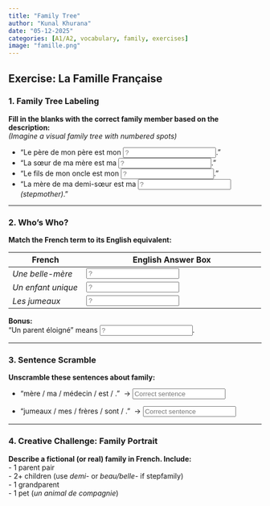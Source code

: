 ```yaml
---
title: "Family Tree"
author: "Kunal Khurana"
date: "05-12-2025"
categories: [A1/A2, vocabulary, family, exercises]
image: "famille.png"
---
```


::: {.content-visible when-profile="english"}
# Exercise: La Famille Française

### 1. **Family Tree Labeling**
**Fill in the blanks with the correct family member based on the description:**\
*(Imagine a visual family tree with numbered spots)*

-   "Le père de mon père est mon <input type='text' placeholder='?' oninput='checkAnswer(this, "grand-père")'>."\
    <span></span>
-   "La sœur de ma mère est ma <input type='text' placeholder='?' oninput='checkAnswer(this, "tante")'>."\
    <span></span>
-   "Le fils de mon oncle est mon <input type='text' placeholder='?' oninput='checkAnswer(this, "cousin")'>."\
    <span></span>
-   "La mère de ma demi-sœur est ma <input type='text' placeholder='?' oninput='checkAnswer(this, "belle-mère")'> *(stepmother)*."\
    <span></span>

------------------------------------------------------------------------

### 2. **Who’s Who?**

**Match the French term to its English equivalent:**

| French | English Answer Box |
|---------------------|---------------------------------------------------|
| *Une belle-mère* | <input type='text' placeholder='?' oninput='checkAnswer(this, "stepmother")'> <span></span> |
| *Un enfant unique* | <input type='text' placeholder='?' oninput='checkAnswer(this, "only child")'> <span></span> |
| *Les jumeaux* | <input type='text' placeholder='?' oninput='checkAnswer(this, "twins")'> <span></span> |

**Bonus:**\
"Un parent éloigné" means <input type='text' placeholder='?' oninput='checkAnswer(this, "distant relative")'>. <span></span>

------------------------------------------------------------------------

### 3. **Sentence Scramble**

**Unscramble these sentences about family:**

-   "mère / ma / médecin / est / ."\  
    → <input type='text' placeholder='Correct sentence' oninput='checkAnswer(this, "Ma mère est médecin.")'>

-   "jumeaux / mes / frères / sont / ."\  
    → <input type='text' placeholder='Correct sentence' oninput='checkAnswer(this, "Mes frères sont jumeaux.")'>


------------------------------------------------------------------------

### 4. **Creative Challenge: Family Portrait**

**Describe a fictional (or real) family in French. Include:**\
- 1 parent pair\
- 2+ children (use *demi-* or *beau/belle-* if stepfamily)\
- 1 grandparent\
- 1 pet (*un animal de compagnie*)

:::